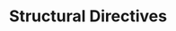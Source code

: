 ---
id: "angular_tf_hard_018"
questionType: "TRUE_FALSE"
title: "Structural Directives"
statement: "ngClass is a structural directive in Angular."
difficulty: "HARD"
category: "Angular"
correctAnswer: false
explanation: "ngClass is an attribute directive; structural directives modify DOM layout."
---
